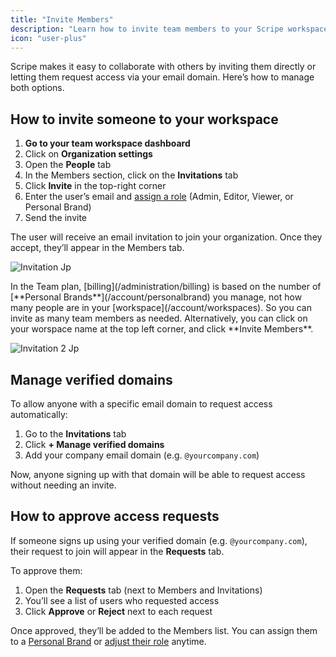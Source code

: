 ```yaml
---
title: "Invite Members"
description: "Learn how to invite team members to your Scripe workspace and manage incoming access requests with a verified domain."
icon: "user-plus"
---
```


Scripe makes it easy to collaborate with others by inviting them directly or letting them request access via your email domain. Here’s how to manage both options.

## How to invite someone to your workspace

1. **Go to your team workspace dashboard**
2. Click on **Organization settings**
3. Open the **People** tab
4. In the Members section, click on the **Invitations** tab
5. Click **Invite** in the top-right corner
6. Enter the user’s email and [assign a role](/team-plan/people) (Admin, Editor, Viewer, or Personal Brand)
7. Send the invite

The user will receive an email invitation to join your organization. Once they accept, they’ll appear in the Members tab.

![Invitation Jp](/images/invitation.jpg)

<Info>
  In the Team plan, [billing](/administration/billing) is based on the number of [**Personal Brands**](/account/personalbrand) you manage, not how many people are in your [workspace](/account/workspaces). So you can invite as many team members as needed.
</Info>

<Note>
  Alternatively, you can click on your worspace name at the top left corner, and click **Invite Members**.
</Note>

![Invitation 2 Jp](/images/invitation-2.jpg)

## Manage verified domains

To allow anyone with a specific email domain to request access automatically:

1. Go to the **Invitations** tab
2. Click **\+ Manage verified domains**
3. Add your company email domain (e.g. `@yourcompany.com`)

Now, anyone signing up with that domain will be able to request access without needing an invite.

## How to approve access requests

If someone signs up using your verified domain (e.g. `@yourcompany.com`), their request to join will appear in the **Requests** tab.

To approve them:

1. Open the **Requests** tab (next to Members and Invitations)
2. You’ll see a list of users who requested access
3. Click **Approve** or **Reject** next to each request

Once approved, they’ll be added to the Members list. You can assign them to a [Personal Brand](/account/personalbrand) or [adjust their role](/team-plan/people) anytime.